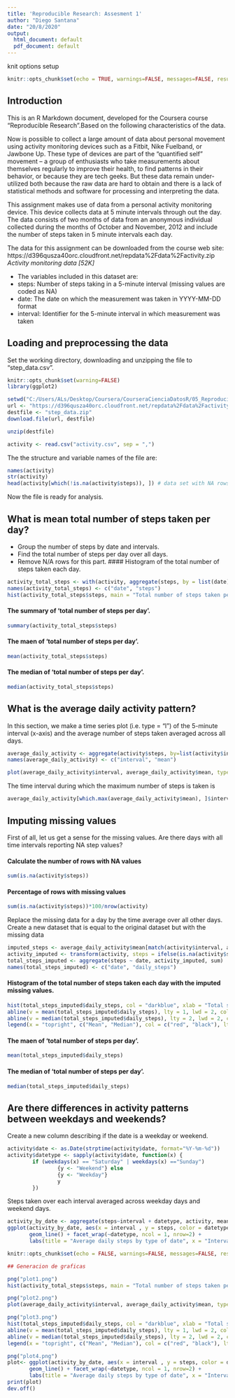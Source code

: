 ---
title: 'Reproducible Research: Assesment 1'
author: "Diego Santana"
date: "20/8/2020"
output:
  html_document: default
  pdf_document: default
---

knit options setup
```{r setup, include=FALSE}
knitr::opts_chunk$set(echo = TRUE, warnings=FALSE, messages=FALSE, results="show")
``` 

## Introduction

This is an R Markdown document, developed for the Coursera course "Reproducible Research".Based on the following characteristics of the data.

Now is possible to collect a large amount of data about personal movement using activity monitoring devices such as a Fitbit, Nike Fuelband, or Jawbone Up. These type of devices are part of the “quantified self” movement – a group of enthusiasts who take measurements about themselves regularly to improve their health, to find patterns in their behavior, or because they are tech geeks. But these data remain under-utilized both because the raw data are hard to obtain and there is a lack of statistical methods and software for processing and interpreting the data.  

This assignment makes use of data from a personal activity monitoring device. This device collects data at 5 minute intervals through out the day. The data consists of two months of data from an anonymous individual collected during the months of October and November, 2012 and include the number of steps taken in 5 minute intervals each day.

The data for this assignment can be downloaded from the course web site:   https://d396qusza40orc.cloudfront.net/repdata%2Fdata%2Factivity.zip  
*Activity monitoring data [52K] *

* The variables included in this dataset are:
* steps: Number of steps taking in a 5-minute interval (missing values are coded as NA)
* date: The date on which the measurement was taken in YYYY-MM-DD format
* interval: Identifier for the 5-minute interval in which measurement was taken
  
## Loading and preprocessing the data
Set the working directory, downloading and unzipping the file to "step_data.csv".
```{r load data}
knitr::opts_chunk$set(warning=FALSE)
library(ggplot2)

setwd("C:/Users/ALs/Desktop/Coursera/CourseraCienciaDatosR/05_Reproducible Research/Assesment1")
url <- "https://d396qusza40orc.cloudfront.net/repdata%2Fdata%2Factivity.zip"
destfile <- "step_data.zip"
download.file(url, destfile)

unzip(destfile)

activity <- read.csv("activity.csv", sep = ",")
```
The the structure and variable names of the file are:
```{r activity details}
names(activity)
str(activity)
head(activity[which(!is.na(activity$steps)), ]) # data set with NA rows removed
```
Now the file is ready for analysis.


## What is mean total number of steps taken per day?
* Group the number of steps by date and intervals.
* Find the total number of steps per day over all days.
* Remove N/A rows for this part.
#### Histogram of the total number of steps taken each day.
```{r steps mean}
activity_total_steps <- with(activity, aggregate(steps, by = list(date), FUN = sum, na.rm = TRUE))
names(activity_total_steps) <- c("date", "steps")
hist(activity_total_steps$steps, main = "Total number of steps taken per day", xlab = "Total steps taken per day", col = "darkblue", ylim = c(0,20), breaks = seq(0,25000, by=2500))
```

#### The summary of 'total number of steps per day'.
```{r total steps per day summary}
summary(activity_total_steps$steps)
```
#### The maen of 'total number of steps per day'.
```{r mean steps per day summary}
mean(activity_total_steps$steps)
```
#### The median of 'total number of steps per day'.
```{r median steps per day summary}
median(activity_total_steps$steps)
```



## What is the average daily activity pattern?
In this section, we make a time series plot (i.e. type = "l") of the 5-minute interval (x-axis) and the average number of steps taken averaged across all days.

```{r time series plot}
average_daily_activity <- aggregate(activity$steps, by=list(activity$interval), FUN=mean, na.rm=TRUE)
names(average_daily_activity) <- c("interval", "mean")

plot(average_daily_activity$interval, average_daily_activity$mean, type = "l", col="darkblue", lwd = 2, xlab="Interval", ylab="Average number of steps", main="Average number of steps per intervals")
```

The time interval during which the maximum number of steps is taken is
```{r max steps}
average_daily_activity[which.max(average_daily_activity$mean), ]$interval
```

## Imputing missing values
First of all, let us get a sense for the missing values. Are there days with all time intervals reporting NA step values? 


#### Calculate the number of rows with NA values
```{r NA row num}
sum(is.na(activity$steps))
```
#### Percentage of rows with missing values
```{r NA row num percent}
sum(is.na(activity$steps))*100/nrow(activity) 
```

Replace the missing data for a day by the time average over all other days. Create a new dataset that is equal to the original dataset but with the missing data
```{r steps mean2}
imputed_steps <- average_daily_activity$mean[match(activity$interval, average_daily_activity$interval)]
activity_imputed <- transform(activity, steps = ifelse(is.na(activity$steps), yes = imputed_steps, no = activity$steps))
total_steps_imputed <- aggregate(steps ~ date, activity_imputed, sum)
names(total_steps_imputed) <- c("date", "daily_steps")
```


#### Histogram of the total number of steps taken each day with the imputed missing values.
```{r total step per day histogram2}
hist(total_steps_imputed$daily_steps, col = "darkblue", xlab = "Total steps per day", ylim = c(0,30), main = "Total number of steps taken each day", breaks = seq(0,25000,by=2500))
abline(v = mean(total_steps_imputed$daily_steps), lty = 1, lwd = 2, col = "red")
abline(v = median(total_steps_imputed$daily_steps), lty = 2, lwd = 2, col = "black")
legend(x = "topright", c("Mean", "Median"), col = c("red", "black"), lty = c(2, 1), lwd = c(2, 2))
```

#### The maen of 'total number of steps per day'.
```{r mean total steps per day summary}
mean(total_steps_imputed$daily_steps)
```
#### The median of 'total number of steps per day'.
```{r median total steps per day summary}
median(total_steps_imputed$daily_steps)
```



## Are there differences in activity patterns between weekdays and weekends?
Create a new column describing if the date is a weekday or weekend.
```{r weekday status}
activity$date <- as.Date(strptime(activity$date, format="%Y-%m-%d"))
activity$datetype <- sapply(activity$date, function(x) {
        if (weekdays(x) == "Saturday" | weekdays(x) =="Sunday") 
                {y <- "Weekend"} else 
                {y <- "Weekday"}
                y
        })
```

Steps taken over each interval averaged across weekday days and weekend days.
```{r plot diferents }
activity_by_date <- aggregate(steps~interval + datetype, activity, mean, na.rm = TRUE)
ggplot(activity_by_date, aes(x = interval , y = steps, color = datetype)) +
       geom_line() + facet_wrap(~datetype, ncol = 1, nrow=2) +
       labs(title = "Average daily steps by type of date", x = "Interval", y = "Average number of steps")

```









```{r graphic_ini, include=FALSE}
knitr::opts_chunk$set(echo = FALSE, warnings=FALSE, messages=FALSE, results="hide")
``` 

```{r plot_save diferents }
## Generacion de graficas

png("plot1.png")
hist(activity_total_steps$steps, main = "Total number of steps taken per day", xlab = "Total steps taken per day", col = "darkblue", ylim = c(0,20), breaks = seq(0,25000, by=2500))

png("plot2.png")
plot(average_daily_activity$interval, average_daily_activity$mean, type = "l", col="darkblue", lwd = 2, xlab="Interval", ylab="Average number of steps", main="Average number of steps per intervals")

png("plot3.png")
hist(total_steps_imputed$daily_steps, col = "darkblue", xlab = "Total steps per day", ylim = c(0,30), main = "Total number of steps taken each day", breaks = seq(0,25000,by=2500))
abline(v = mean(total_steps_imputed$daily_steps), lty = 1, lwd = 2, col = "red")
abline(v = median(total_steps_imputed$daily_steps), lty = 2, lwd = 2, col = "black")
legend(x = "topright", c("Mean", "Median"), col = c("red", "black"), lty = c(2, 1), lwd = c(2, 2))

png("plot4.png")
plot<- ggplot(activity_by_date, aes(x = interval , y = steps, color = datetype)) +
       geom_line() + facet_wrap(~datetype, ncol = 1, nrow=2) +
       labs(title = "Average daily steps by type of date", x = "Interval", y = "Average number of steps")
print(plot)
dev.off()
```

